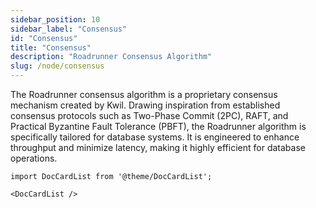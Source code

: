 ```yaml
---
sidebar_position: 10
sidebar_label: "Consensus"
id: "Consensus"
title: "Consensus"
description: "Roadrunner Consensus Algorithm"
slug: /node/consensus
---
```


The Roadrunner consensus algorithm is a proprietary consensus mechanism created by Kwil. Drawing inspiration from established consensus protocols such as Two-Phase Commit (2PC), RAFT, and Practical Byzantine Fault Tolerance (PBFT), the Roadrunner algorithm is specifically tailored for database systems. It is engineered to enhance throughput and minimize latency, making it highly efficient for database operations.


```mdx-code-block
import DocCardList from '@theme/DocCardList';

<DocCardList />
```
